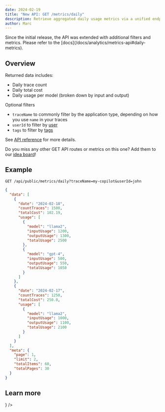 ```yaml
---
date: 2024-02-19
title: "New API: GET /metrics/daily"
description: Retrieve aggregated daily usage metrics via a unified endpoint. Filters for application type, user, or tags are available for tailored data retrieval.
author: Marc
---
```



<ChangelogHeader />

<Callout type="warning">
  Since the initial release, the API was extended with additional filters and
  metrics. Please refer to the [docs](/docs/analytics/metrics-api#daily-metrics).
</Callout>

## Overview

Returned data includes:

- Daily trace count
- Daily total cost
- Daily usage per model (broken down by input and output)

Optional filters

- `traceName` to commonly filter by the application type, depending on how you use `name` in your traces
- `userId` to filter by [user](/docs/tracing-features/users)
- `tags` to filter by [tags](/docs/tracing-features/tags)

See [API reference](https://api.reference.langfuse.com/#tag/metrics/GET/api/public/metrics/daily) for more details.

Do you miss any other GET API routes or metrics on this one? Add them to our [idea board](/ideas)!

## Example

```
GET /api/public/metrics/daily?traceName=my-copilot&userId=john
```

```json
{
  "data": [
    {
      "date": "2024-02-18",
      "countTraces": 1500,
      "totalCost": 102.19,
      "usage": [
        {
          "model": "llama2",
          "inputUsage": 1200,
          "outputUsage": 1300,
          "totalUsage": 2500
        },
        {
          "model": "gpt-4",
          "inputUsage": 500,
          "outputUsage": 550,
          "totalUsage": 1050
        }
      ]
    },
    {
      "date": "2024-02-17",
      "countTraces": 1250,
      "totalCost": 250.0,
      "usage": [
        {
          "model": "llama2",
          "inputUsage": 1000,
          "outputUsage": 1100,
          "totalUsage": 2100
        }
      ]
    }
  ],
  "meta": {
    "page": 1,
    "limit": 2,
    "totalItems": 60,
    "totalPages": 30
  }
}
```

## Learn more


<Cards num={3}>
  <Card
    title="Docs"
    href="/docs/analytics/metrics-api#daily-metrics"
    icon={<BookOpen />}
  />
</Cards>
